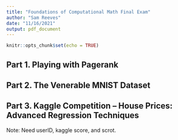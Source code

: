 ```yaml
---
title: "Foundations of Computational Math Final Exam"
author: "Sam Reeves"
date: "11/16/2021"
output: pdf_document
---
```


```r
knitr::opts_chunk$set(echo = TRUE)
```

## Part 1. Playing with Pagerank

## Part 2. The Venerable MNIST Dataset

## Part 3. Kaggle Competition -- House Prices: Advanced Regression Techniques

Note: Need userID, kaggle score, and scrot.